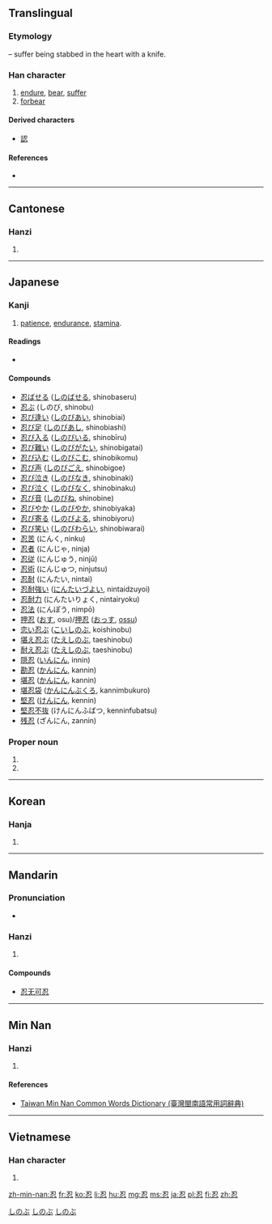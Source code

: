 ==Translingual==
===Etymology===
{{Han compound|刃|t1=knife|心|t2=heart|ls=ic}} – suffer being stabbed in the heart with a knife.

===Han character===
{{Han char|rn=61|rad=心|as=03|sn=7|four=1733<sub>2</sub>|canj=尸戈心 (SIP)|ids=⿱[[刃]][[心]]}}

# [[endure]], [[bear]], [[suffer]]
# [[forbear]]

====Derived characters====
* [[認]]

====References====
* {{Han ref|kx=0376.040|dkj=10312|dj=0702.120|hdz=42271.030|uh=5FCD|ud=24525|bh=A7D4|bd=42964}}

----

==Cantonese==

===Hanzi===
{{yue-hanzi|jyut=[[jan2]]|y=yan2}}

# {{defn|lang=yue|sort=心03}}

----

==Japanese==

===Kanji===
{{ja-kanji|grade=c|rs=心03}}

# [[patience]], [[endurance]], [[stamina]].

====Readings====
* {{ja-readings|on=[[にん]] (nin)|kun=しの (shino)}}

====Compounds====
* [[忍ばせる]] ([[しのばせる]], shinobaseru)
* [[忍ぶ]] (しのび, shinobu)
* [[忍び逢い]] ([[しのびあい]], shinobiai)
* [[忍び足]] ([[しのびあし]], shinobiashi)
* [[忍び入る]] ([[しのびいる]], shinobīru)
* [[忍び難い]] ([[しのびがたい]], shinobigatai)
* [[忍び込む]] ([[しのびこむ]], shinobikomu)
* [[忍び声]] ([[しのびごえ]], shinobigoe)
* [[忍び泣き]] ([[しのびなき]], shinobinaki)
* [[忍び泣く]] ([[しのびなく]], shinobinaku)
* [[忍び音]] ([[しのびね]], shinobine)
* [[忍びやか]] ([[しのびやか]], shinobiyaka)
* [[忍び寄る]] ([[しのびよる]], shinobiyoru)
* [[忍び笑い]] ([[しのびわらい]], shinobiwarai)
* [[忍苦]] (にんく, ninku)
* [[忍者]] (にんじゃ, ninja)
* [[忍従]] (にんじゅう, ninjū)
* [[忍術]] (にんじゅつ, ninjutsu)
* [[忍耐]] (にんたい, nintai)
* [[忍耐強い]] ([[にんたいづよい]], nintaidzuyoi)
* [[忍耐力]] (にんたいりょく, nintairyoku)
* [[忍法]] (にんぽう, nimpō)
* [[押忍]] ([[おす]], osu)/[[押忍]] ([[おっす]], [[ossu]])
* [[恋い忍ぶ]] ([[こいしのぶ]], koishinobu)
* [[堪え忍ぶ]] ([[たえしのぶ]], taeshinobu)
* [[耐え忍ぶ]] ([[たえしのぶ]], taeshinobu)
* [[隠忍]] ([[いんにん]], innin)
* [[勘忍]] ([[かんにん]], kannin)
* [[堪忍]] ([[かんにん]], kannin)
* [[堪忍袋]] ([[かんにんぶくろ]], kannimbukuro)
* [[堅忍]] ([[けんにん]], kennin)
* [[堅忍不抜]] (けんにんふばつ, kenninfubatsu)
* [[残忍]] (ざんにん, zannin)

===Proper noun===
{{ja-pos|k|proper|hira=しのぶ|rom=Shinobu}}

# {{given name|male|or=female|lang=ja}}
# {{surname|lang=ja}}

[[Category:Japanese surnames|しのぶ]]
[[Category:Japanese male given names|しのぶ]]
[[Category:Japanese female given names|しのぶ]]

----

==Korean==

===Hanja===
{{ko-hanja|hangeul=인|eumhun=참다|rv=in|mr=in|y=in}}

# {{defn|lang=ko|sort=心03}}

----

==Mandarin==

===Pronunciation===
* {{audio|Zh-ren.ogg|Audio|lang=cmn}}

===Hanzi===
{{cmn-hanzi|pin=[[rěn]] ([[ren3]])|wg=jen<sup>3</sup>}}

# {{defn|lang=cmn|sort=心03}}

====Compounds====
* [[忍无可忍]]

----

==Min Nan==

===Hanzi===
{{nan-hanzi|tlpa=[[jím]] (jim<sup>2</sup>), [[lím]] (lim<sup>2</sup>), [[lún]] (lun<sup>2</sup>)}}

# {{defn|lang=nan|sort=心03}}

====References====
*[http://twblg.dict.edu.tw/holodict_new/result_detail.jsp?n_no=3148&curpage=1&sample=%E5%BF%8D&radiobutton=1&querytarget=1&limit=20&pagenum=1&rowcount=11 Taiwan Min Nan Common Words Dictionary (臺灣閩南語常用詞辭典)]

----

==Vietnamese==

===Han character===
{{vi-hantu|[[nhẫn]], [[nhịn]], [[những]], [[nhẩn]], [[nhẵn]]|rs=心03}}

# {{defn|lang=vi|sort=心03}}

[[zh-min-nan:忍]]
[[fr:忍]]
[[ko:忍]]
[[li:忍]]
[[hu:忍]]
[[mg:忍]]
[[ms:忍]]
[[ja:忍]]
[[pl:忍]]
[[fi:忍]]
[[zh:忍]]